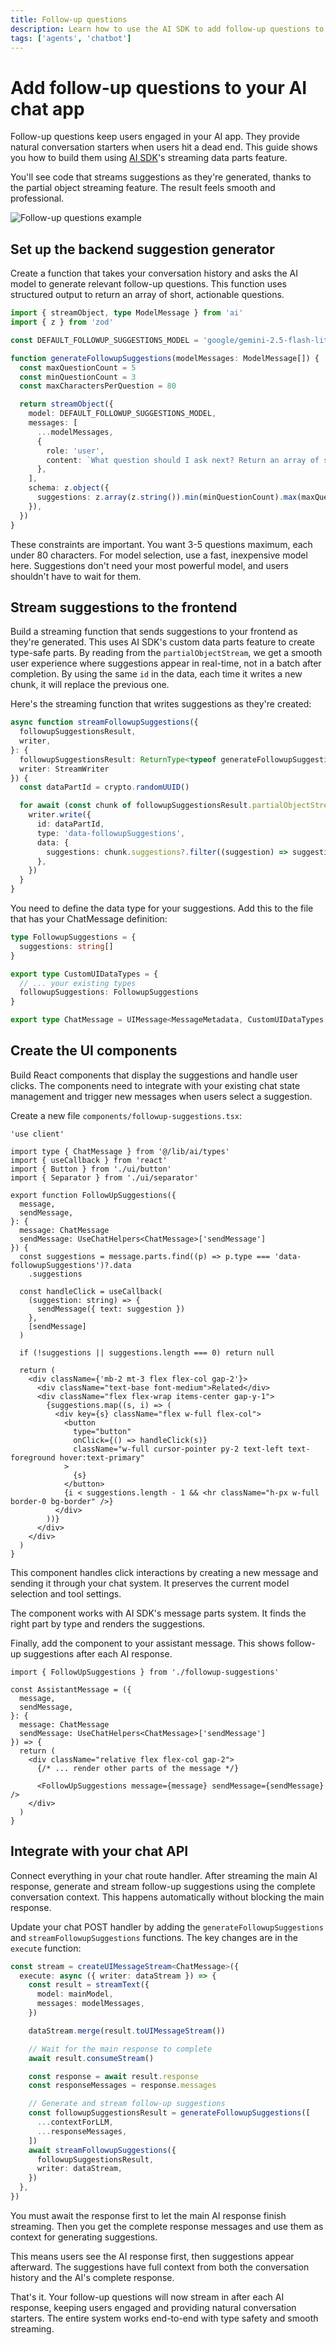 ```yaml
---
title: Follow-up questions
description: Learn how to use the AI SDK to add follow-up questions to your chat app.
tags: ['agents', 'chatbot']
---
```


# Add follow-up questions to your AI chat app

Follow-up questions keep users engaged in your AI app. They provide natural conversation starters when users hit a dead end. This guide shows you how to build them using [AI SDK](https://ai-sdk.dev/)'s streaming data parts feature.

You'll see code that streams suggestions as they're generated, thanks to the partial object streaming feature. The result feels smooth and professional.

![Follow-up questions example](/assets/follow-up_questions.png)

## Set up the backend suggestion generator

Create a function that takes your conversation history and asks the AI model to generate relevant follow-up questions. This function uses structured output to return an array of short, actionable questions.

```typescript
import { streamObject, type ModelMessage } from 'ai'
import { z } from 'zod'

const DEFAULT_FOLLOWUP_SUGGESTIONS_MODEL = 'google/gemini-2.5-flash-lite'

function generateFollowupSuggestions(modelMessages: ModelMessage[]) {
  const maxQuestionCount = 5
  const minQuestionCount = 3
  const maxCharactersPerQuestion = 80

  return streamObject({
    model: DEFAULT_FOLLOWUP_SUGGESTIONS_MODEL,
    messages: [
      ...modelMessages,
      {
        role: 'user',
        content: `What question should I ask next? Return an array of suggested questions (minimum ${minQuestionCount}, maximum ${maxQuestionCount}). Each question should be no more than ${maxCharactersPerQuestion} characters.`,
      },
    ],
    schema: z.object({
      suggestions: z.array(z.string()).min(minQuestionCount).max(maxQuestionCount),
    }),
  })
}
```

These constraints are important. You want 3-5 questions maximum, each under 80 characters. For model selection, use a fast, inexpensive model here. Suggestions don't need your most powerful model, and users shouldn't have to wait for them.

## Stream suggestions to the frontend

Build a streaming function that sends suggestions to your frontend as they're generated. This uses AI SDK's custom data parts feature to create type-safe parts. By reading from the `partialObjectStream`, we get a smooth user experience where suggestions appear in real-time, not in a batch after completion. By using the same `id` in the data, each time it writes a new chunk, it will replace the previous one.

Here's the streaming function that writes suggestions as they're created:

```typescript
async function streamFollowupSuggestions({
  followupSuggestionsResult,
  writer,
}: {
  followupSuggestionsResult: ReturnType<typeof generateFollowupSuggestions>
  writer: StreamWriter
}) {
  const dataPartId = crypto.randomUUID()

  for await (const chunk of followupSuggestionsResult.partialObjectStream) {
    writer.write({
      id: dataPartId,
      type: 'data-followupSuggestions',
      data: {
        suggestions: chunk.suggestions?.filter((suggestion) => suggestion !== undefined) ?? [],
      },
    })
  }
}
```

You need to define the data type for your suggestions. Add this to the file that has your ChatMessage definition:

```typescript
type FollowupSuggestions = {
  suggestions: string[]
}

export type CustomUIDataTypes = {
  // ... your existing types
  followupSuggestions: FollowupSuggestions
}

export type ChatMessage = UIMessage<MessageMetadata, CustomUIDataTypes, ChatTools>
```

## Create the UI components

Build React components that display the suggestions and handle user clicks. The components need to integrate with your existing chat state management and trigger new messages when users select a suggestion.

Create a new file `components/followup-suggestions.tsx`:

```tsx
'use client'

import type { ChatMessage } from '@/lib/ai/types'
import { useCallback } from 'react'
import { Button } from './ui/button'
import { Separator } from './ui/separator'

export function FollowUpSuggestions({
  message,
  sendMessage,
}: {
  message: ChatMessage
  sendMessage: UseChatHelpers<ChatMessage>['sendMessage']
}) {
  const suggestions = message.parts.find((p) => p.type === 'data-followupSuggestions')?.data
    .suggestions

  const handleClick = useCallback(
    (suggestion: string) => {
      sendMessage({ text: suggestion })
    },
    [sendMessage]
  )

  if (!suggestions || suggestions.length === 0) return null

  return (
    <div className={'mb-2 mt-3 flex flex-col gap-2'}>
      <div className="text-base font-medium">Related</div>
      <div className="flex flex-wrap items-center gap-y-1">
        {suggestions.map((s, i) => (
          <div key={s} className="flex w-full flex-col">
            <button
              type="button"
              onClick={() => handleClick(s)}
              className="w-full cursor-pointer py-2 text-left text-foreground hover:text-primary"
            >
              {s}
            </button>
            {i < suggestions.length - 1 && <hr className="h-px w-full border-0 bg-border" />}
          </div>
        ))}
      </div>
    </div>
  )
}
```

This component handles click interactions by creating a new message and sending it through your chat system. It preserves the current model selection and tool settings.

The component works with AI SDK's message parts system. It finds the right part by type and renders the suggestions.

Finally, add the component to your assistant message. This shows follow-up suggestions after each AI response.

```tsx
import { FollowUpSuggestions } from './followup-suggestions'

const AssistantMessage = ({
  message,
  sendMessage,
}: {
  message: ChatMessage
  sendMessage: UseChatHelpers<ChatMessage>['sendMessage']
}) => {
  return (
    <div className="relative flex flex-col gap-2">
      {/* ... render other parts of the message */}

      <FollowUpSuggestions message={message} sendMessage={sendMessage} />
    </div>
  )
}
```

## Integrate with your chat API

Connect everything in your chat route handler. After streaming the main AI response, generate and stream follow-up suggestions using the complete conversation context. This happens automatically without blocking the main response.

Update your chat POST handler by adding the `generateFollowupSuggestions` and `streamFollowupSuggestions` functions. The key changes are in the `execute` function:

```typescript
const stream = createUIMessageStream<ChatMessage>({
  execute: async ({ writer: dataStream }) => {
    const result = streamText({
      model: mainModel,
      messages: modelMessages,
    })

    dataStream.merge(result.toUIMessageStream())

    // Wait for the main response to complete
    await result.consumeStream()

    const response = await result.response
    const responseMessages = response.messages

    // Generate and stream follow-up suggestions
    const followupSuggestionsResult = generateFollowupSuggestions([
      ...contextForLLM,
      ...responseMessages,
    ])
    await streamFollowupSuggestions({
      followupSuggestionsResult,
      writer: dataStream,
    })
  },
})
```

You must await the response first to let the main AI response finish streaming. Then you get the complete response messages and use them as context for generating suggestions.

This means users see the AI response first, then suggestions appear afterward. The suggestions have full context from both the conversation history and the AI's complete response.

That's it. Your follow-up questions will now stream in after each AI response, keeping users engaged and providing natural conversation starters. The entire system works end-to-end with type safety and smooth streaming.
